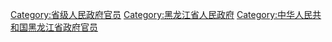 [[Category:省级人民政府官员|Category:省级人民政府官员]]
[[Category:黑龙江省人民政府|Category:黑龙江省人民政府]]
[[Category:中华人民共和国黑龙江省政府官员|Category:中华人民共和国黑龙江省政府官员]]